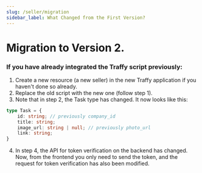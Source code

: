 ```yaml
---
slug: /seller/migration
sidebar_label: What Changed from the First Version?
---
```


# Migration to Version 2.

### If you have already integrated the Traffy script previously:

1. Create a new resource (a new seller) in the new Traffy application if you haven't done so already.
2. Replace the old script with the new one (follow step 1).
3. Note that in step 2, the Task type has changed. It now looks like this:
```ts
type Task = {
    id: string; // previously company_id
    title: string;
    image_url: string | null; // previously photo_url
    link: string;
}
```
4. In step 4, the API for token verification on the backend has changed. Now, from the frontend you only need to send the token, and the request for token verification has also been modified.